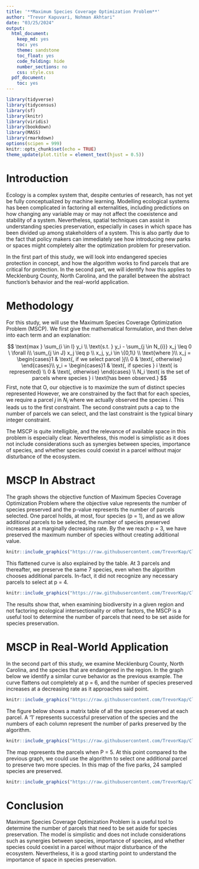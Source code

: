 ```yaml
---
title: '**Maximum Species Coverage Optimization Problem**'
author: "Trevor Kapuvari, Nohman Akhtari"
date: "03/25/2024"
output:
  html_document:
    keep_md: yes
    toc: yes
    theme: sandstone
    toc_float: yes
    code_folding: hide
    number_sections: no
    css: style.css
  pdf_document:
    toc: yes
---
```

```r
library(tidyverse)
library(tidycensus)
library(sf)
library(knitr)
library(viridis)
library(bookdown)
library(MASS)
library(rmarkdown)
options(scipen = 999)
knitr::opts_chunk$set(echo = TRUE)
theme_update(plot.title = element_text(hjust = 0.5))
```

# Introduction
Ecology is a complex system that, despite centuries of research, has not yet be fully conceptualized by machine learning. Modelling ecological systems has been complicated in factoring all externalities, including predictions on how changing any variable may or may not affect the coexistence and stability of a system. Nevertheless, spatial techniques can assist in understanding species preservation, especially in cases in which space has been divided up among stakeholders of a system. This is also partly due to the fact that policy makers can immediately see how introducing new parks or spaces might completely alter the optimization problem for preservation.

In the first part of this study, we will look into endangered species protection in concept, and how the algorithm works to find parcels that are critical for protection. In the second part, we will identify how this applies to Mecklenburg County, North Carolina, and the parallel between the abstract function's behavior and the real-world application.

# Methodology
For this study, we will use the Maximum Species Coverage Optimization Problem (MSCP). We first give the mathematical formulation, and then delve into each term and an explanation:

$$
\text{max } \sum_{i \in I} y_i \\
\text{s.t. } y_i - \sum_{j \in N_{i}} x_j \leq 0 \ \forall i\\
\sum_{j \in J} x_j \leq p \\
x_j, y_i \in \{0,1\} \\
\text{where }\\
x_j = \begin{cases}1 & \text{, if we select parcel }j\\ 0 & \text{, otherwise} \end{cases}\\
y_i = \begin{cases}1 & \text{, if species } i \text{ is represented} \\ 0 & \text{, otherwise} \end{cases} \\
N_i \text{ is the set of parcels where species } i \text{has been observed.}
$$
First, note that O, our objective is to maximize the sum of distinct species represented However, we are constrained by the fact that for each species, we require a parcel $j$ in $N_i$ where we actually observed the species $i.$ This leads us to the first constraint. The second constraint puts a cap to the number of parcels we can select, and the last constraint is the typical binary integer constraint.

The MSCP is quite intelligible, and the relevance of available space in this problem is especially clear. Nevertheless, this model is simplistic as it does not include considerations such as synergies between species, importance of species, and whether species could coexist in a parcel without major disturbance of the ecosystem.

# MSCP In Abstract

The graph shows the objective function of Maximum Species Coverage Optimization Problem where the objective value represents the number of species preserved  and the p-value represents the number of parcels selected. One parcel holds, at most, four species (p = 1), and as we allow additional parcels to be selected, the number of species preserved increases at a marginally decreasing rate. By the we reach p = 3, we have preserved the  maximum number of species without creating additional value. 

```r

knitr::include_graphics("https://raw.githubusercontent.com/TrevorKap/Classes_MUSA/main/SpatialOptimization/images/HW7_1A.png")

```


This flattened curve is also explained by the table. At 3 parcels and thereafter, we preserve the same 7 species, even when the algorithm chooses additional parcels. In-fact, it did not recognize any necessary parcels to select at p = 4. 

```r

knitr::include_graphics("https://raw.githubusercontent.com/TrevorKap/Classes_MUSA/main/SpatialOptimization/images/Table1.B.png")

```

The results show that, when examining biodiversity in a given region and not factoring ecological intersectionality or other factors, the MSCP is a useful tool to determine the number of parcels that need to be set aside for species preservation. 

# MSCP in Real-World Application

In the second part of this study, we examine Mecklenburg County, North Carolina, and the species that are endangered in the region. In the graph below we identify a similar curve behavior as the previous example. The curve flattens out completely at p = 6, and the number of species preserved increases at a decreasing rate as it approaches said point. 

```r

knitr::include_graphics("https://raw.githubusercontent.com/TrevorKap/Classes_MUSA/main/SpatialOptimization/images/HW7_2A.png")

```

The figure below shows a matrix table of all the species preserved at each parcel. A '1' represents successful preservation of the species and the numbers of each column represent the number of parks preserved by the algorithm. 


```r

knitr::include_graphics("https://raw.githubusercontent.com/TrevorKap/Classes_MUSA/main/SpatialOptimization/images/HW7_2B.png")

```


The map represents the parcels when P = 5. At this point compared to the previous graph, we could use the algorithm to select one additional parcel to preserve two more species. In this map of the five parks, 24 sampled species are preserved.

```r

knitr::include_graphics("https://raw.githubusercontent.com/TrevorKap/Classes_MUSA/main/SpatialOptimization/HW7MAP.png")

```

# Conclusion

Maximum Species Coverage Optimization Problem is a useful tool to determine the number of parcels that need to be set aside for species preservation. The model is simplistic and does not include considerations such as synergies between species, importance of species, and whether species could coexist in a parcel without major disturbance of the ecosystem. Nevertheless, it is a good starting point to understand the importance of space in species preservation.



